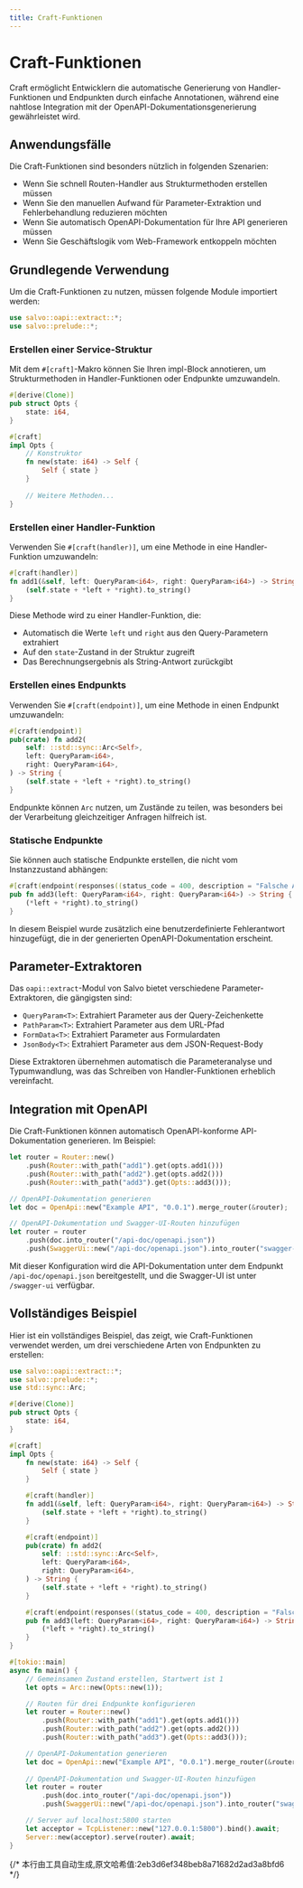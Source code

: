 ```yaml
---
title: Craft-Funktionen
---
```


# Craft-Funktionen

Craft ermöglicht Entwicklern die automatische Generierung von Handler-Funktionen und Endpunkten durch einfache Annotationen, während eine nahtlose Integration mit der OpenAPI-Dokumentationsgenerierung gewährleistet wird.

## Anwendungsfälle

Die Craft-Funktionen sind besonders nützlich in folgenden Szenarien:

- Wenn Sie schnell Routen-Handler aus Strukturmethoden erstellen müssen
- Wenn Sie den manuellen Aufwand für Parameter-Extraktion und Fehlerbehandlung reduzieren möchten
- Wenn Sie automatisch OpenAPI-Dokumentation für Ihre API generieren müssen
- Wenn Sie Geschäftslogik vom Web-Framework entkoppeln möchten

## Grundlegende Verwendung

Um die Craft-Funktionen zu nutzen, müssen folgende Module importiert werden:

```rust
use salvo::oapi::extract::*;
use salvo::prelude::*;
```

### Erstellen einer Service-Struktur

Mit dem `#[craft]`-Makro können Sie Ihren impl-Block annotieren, um Strukturmethoden in Handler-Funktionen oder Endpunkte umzuwandeln.

```rust
#[derive(Clone)]
pub struct Opts {
    state: i64,
}

#[craft]
impl Opts {
    // Konstruktor
    fn new(state: i64) -> Self {
        Self { state }
    }
    
    // Weitere Methoden...
}
```

### Erstellen einer Handler-Funktion

Verwenden Sie `#[craft(handler)]`, um eine Methode in eine Handler-Funktion umzuwandeln:

```rust
#[craft(handler)]
fn add1(&self, left: QueryParam<i64>, right: QueryParam<i64>) -> String {
    (self.state + *left + *right).to_string()
}
```

Diese Methode wird zu einer Handler-Funktion, die:
- Automatisch die Werte `left` und `right` aus den Query-Parametern extrahiert
- Auf den `state`-Zustand in der Struktur zugreift
- Das Berechnungsergebnis als String-Antwort zurückgibt

### Erstellen eines Endpunkts

Verwenden Sie `#[craft(endpoint)]`, um eine Methode in einen Endpunkt umzuwandeln:

```rust
#[craft(endpoint)]
pub(crate) fn add2(
    self: ::std::sync::Arc<Self>,
    left: QueryParam<i64>,
    right: QueryParam<i64>,
) -> String {
    (self.state + *left + *right).to_string()
}
```

Endpunkte können `Arc` nutzen, um Zustände zu teilen, was besonders bei der Verarbeitung gleichzeitiger Anfragen hilfreich ist.

### Statische Endpunkte

Sie können auch statische Endpunkte erstellen, die nicht vom Instanzzustand abhängen:

```rust
#[craft(endpoint(responses((status_code = 400, description = "Falsche Anfrageparameter."))))]
pub fn add3(left: QueryParam<i64>, right: QueryParam<i64>) -> String {
    (*left + *right).to_string()
}
```

In diesem Beispiel wurde zusätzlich eine benutzerdefinierte Fehlerantwort hinzugefügt, die in der generierten OpenAPI-Dokumentation erscheint.

## Parameter-Extraktoren

Das `oapi::extract`-Modul von Salvo bietet verschiedene Parameter-Extraktoren, die gängigsten sind:

- `QueryParam<T>`: Extrahiert Parameter aus der Query-Zeichenkette
- `PathParam<T>`: Extrahiert Parameter aus dem URL-Pfad
- `FormData<T>`: Extrahiert Parameter aus Formulardaten
- `JsonBody<T>`: Extrahiert Parameter aus dem JSON-Request-Body

Diese Extraktoren übernehmen automatisch die Parameteranalyse und Typumwandlung, was das Schreiben von Handler-Funktionen erheblich vereinfacht.

## Integration mit OpenAPI

Die Craft-Funktionen können automatisch OpenAPI-konforme API-Dokumentation generieren. Im Beispiel:

```rust
let router = Router::new()
    .push(Router::with_path("add1").get(opts.add1()))
    .push(Router::with_path("add2").get(opts.add2()))
    .push(Router::with_path("add3").get(Opts::add3()));

// OpenAPI-Dokumentation generieren
let doc = OpenApi::new("Example API", "0.0.1").merge_router(&router);

// OpenAPI-Dokumentation und Swagger-UI-Routen hinzufügen
let router = router
    .push(doc.into_router("/api-doc/openapi.json"))
    .push(SwaggerUi::new("/api-doc/openapi.json").into_router("swagger-ui"));
```

Mit dieser Konfiguration wird die API-Dokumentation unter dem Endpunkt `/api-doc/openapi.json` bereitgestellt, und die Swagger-UI ist unter `/swagger-ui` verfügbar.

## Vollständiges Beispiel

Hier ist ein vollständiges Beispiel, das zeigt, wie Craft-Funktionen verwendet werden, um drei verschiedene Arten von Endpunkten zu erstellen:

```rust
use salvo::oapi::extract::*;
use salvo::prelude::*;
use std::sync::Arc;

#[derive(Clone)]
pub struct Opts {
    state: i64,
}

#[craft]
impl Opts {
    fn new(state: i64) -> Self {
        Self { state }
    }

    #[craft(handler)]
    fn add1(&self, left: QueryParam<i64>, right: QueryParam<i64>) -> String {
        (self.state + *left + *right).to_string()
    }

    #[craft(endpoint)]
    pub(crate) fn add2(
        self: ::std::sync::Arc<Self>,
        left: QueryParam<i64>,
        right: QueryParam<i64>,
    ) -> String {
        (self.state + *left + *right).to_string()
    }

    #[craft(endpoint(responses((status_code = 400, description = "Falsche Anfrageparameter."))))]
    pub fn add3(left: QueryParam<i64>, right: QueryParam<i64>) -> String {
        (*left + *right).to_string()
    }
}

#[tokio::main]
async fn main() {
    // Gemeinsamen Zustand erstellen, Startwert ist 1
    let opts = Arc::new(Opts::new(1));

    // Routen für drei Endpunkte konfigurieren
    let router = Router::new()
        .push(Router::with_path("add1").get(opts.add1()))
        .push(Router::with_path("add2").get(opts.add2()))
        .push(Router::with_path("add3").get(Opts::add3()));

    // OpenAPI-Dokumentation generieren
    let doc = OpenApi::new("Example API", "0.0.1").merge_router(&router);
    
    // OpenAPI-Dokumentation und Swagger-UI-Routen hinzufügen
    let router = router
        .push(doc.into_router("/api-doc/openapi.json"))
        .push(SwaggerUi::new("/api-doc/openapi.json").into_router("swagger-ui"));

    // Server auf localhost:5800 starten
    let acceptor = TcpListener::new("127.0.0.1:5800").bind().await;
    Server::new(acceptor).serve(router).await;
}
```
{/* 本行由工具自动生成,原文哈希值:2eb3d6ef348beb8a71682d2ad3a8bfd6 */}